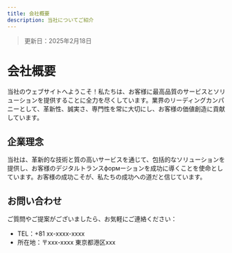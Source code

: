 ```yaml
---
title: 会社概要
description: 当社についてご紹介
---
```


> 更新日：2025年2月18日

# 会社概要


当社のウェブサイトへようこそ！私たちは、お客様に最高品質のサービスとソリューションを提供することに全力を尽くしています。業界のリーディングカンパニーとして、革新性、誠実さ、専門性を常に大切にし、お客様の価値創造に貢献しています。

## 企業理念

当社は、革新的な技術と質の高いサービスを通じて、包括的なソリューションを提供し、お客様のデジタルトランスформーションを成功に導くことを使命としています。お客様の成功こそが、私たちの成功への道だと信じています。

## お問い合わせ

ご質問やご提案がございましたら、お気軽にご連絡ください：
- TEL：+81 xx-xxxx-xxxx
- 所在地：〒xxx-xxxx 東京都港区xxx